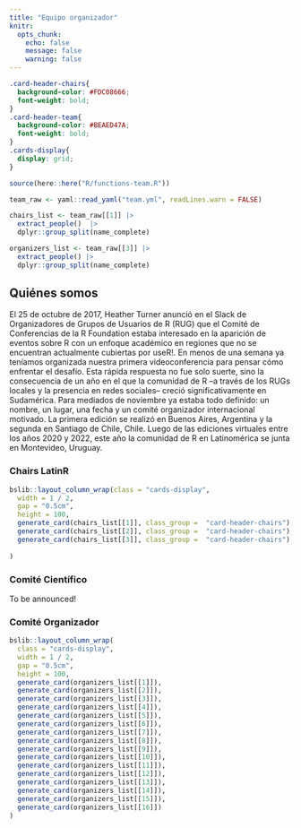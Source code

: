 ```yaml
---
title: "Equipo organizador"
knitr:
  opts_chunk: 
    echo: false
    message: false
    warning: false
---
```

```css
.card-header-chairs{
  background-color: #FDC08666;
  font-weight: bold;
}
.card-header-team{
  background-color: #BEAED47A;
  font-weight: bold;
}
.cards-display{
  display: grid;
}
```


```r
source(here::here("R/functions-team.R"))

team_raw <- yaml::read_yaml("team.yml", readLines.warn = FALSE)

chairs_list <- team_raw[[1]] |> 
  extract_people()  |> 
  dplyr::group_split(name_complete)

organizers_list <- team_raw[[3]] |>
  extract_people() |> 
  dplyr::group_split(name_complete)

```


## Quiénes somos

El 25 de octubre de 2017, Heather Turner anunció en el Slack de Organizadores de Grupos de Usuarios de R (RUG) que el Comité de Conferencias de la R Foundation estaba interesado en la aparición de eventos sobre R con un enfoque académico en regiones que no se encuentran actualmente cubiertas por useR!. En menos de una semana ya teníamos organizada nuestra primera videoconferencia para pensar cómo enfrentar el desafío. Esta rápida respuesta no fue solo suerte, sino la consecuencia de un año en el que la comunidad de R --a través de los RUGs locales y la presencia en redes sociales-- creció significativamente en Sudamérica. Para mediados de noviembre ya estaba todo definido: un nombre, un lugar, una fecha y un comité organizador internacional motivado. La primera edición se realizó en Buenos Aires, Argentina y la segunda en Santiago de Chile, Chile. Luego de las ediciones virtuales entre los años 2020 y 2022, este año la comunidad de R en Latinomérica se junta en Montevideo, Uruguay.

### Chairs LatinR

```r
bslib::layout_column_wrap(class = "cards-display",
  width = 1 / 2,
  gap = "0.5cm",
  height = 100,
  generate_card(chairs_list[[1]], class_group =  "card-header-chairs"),
  generate_card(chairs_list[[2]], class_group =  "card-header-chairs"),
  generate_card(chairs_list[[3]], class_group =  "card-header-chairs")
  
)
```


### Comité Científico

To be announced!

### Comité Organizador

```r
bslib::layout_column_wrap(
  class = "cards-display",
  width = 1 / 2,
  gap = "0.5cm",
  height = 100,
  generate_card(organizers_list[[1]]),
  generate_card(organizers_list[[2]]),
  generate_card(organizers_list[[3]]),
  generate_card(organizers_list[[4]]),
  generate_card(organizers_list[[5]]),
  generate_card(organizers_list[[6]]),
  generate_card(organizers_list[[7]]),
  generate_card(organizers_list[[8]]),
  generate_card(organizers_list[[9]]),
  generate_card(organizers_list[[10]]),
  generate_card(organizers_list[[11]]),
  generate_card(organizers_list[[12]]),
  generate_card(organizers_list[[13]]),
  generate_card(organizers_list[[14]]),
  generate_card(organizers_list[[15]]),
  generate_card(organizers_list[[16]])
)
```


<!-- font awesome -->

```{=html}
<script src="https://kit.fontawesome.com/1f72d6921a.js" crossorigin="anonymous"></script>
```
<!-- font awesome -->
